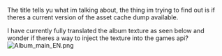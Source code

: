 The title tells yu what im talking about, the thing im trying to find out is if theres a current version of the asset cache dump available. 

I have currently fully translated the album texture as seen below and wonder if theres a way to inject the texture into the games api?[[File:Album_main_EN.png|thumb]]<ac_metadata title="Translated Kancolle Assets."> </ac_metadata>